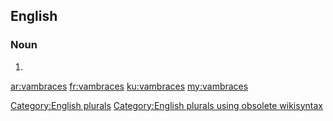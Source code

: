 ==English==

===Noun===
{{head|en}}

# {{plural of|vambrace}}

[[Category:English plurals]][[Category:English plurals using obsolete wikisyntax]]

[[ar:vambraces]]
[[fr:vambraces]]
[[ku:vambraces]]
[[my:vambraces]]